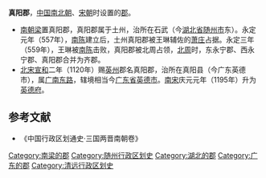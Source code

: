 '''真阳郡'''，[[中国|中国]][[南北朝|南北朝]]、[[宋朝|宋朝]]时设置的[[郡|郡]]。
* [[南朝梁|南朝梁]]置真阳郡，真阳郡属于土州，治所在石武（今[[湖北省|湖北省]][[随州市|随州市]]东）。永定元年（557年），[[南陈|南陈]]建立后，土州真阳郡被王琳辅佐的[[萧庄|萧庄]]占据。永定三年（559年），王琳被[[南陈|南陈]]击败，真阳郡被北周占领，[[北周|北周]]时，东永宁郡、西永宁郡、真阳郡合并为齐郡。
* [[北宋|北宋]][[宣和_(北宋)|宣和]]二年（1120年）赐[[英州_(南汉)|英州]]郡名真阳郡，治所在真阳县（今广东英德市），属[[广南东路|广南东路]]，辖境相当今[[广东省|广东省]][[英德市|英德市]]。[[南宋|南宋]]庆元元年（1195年）升为[[英德府|英德府]]。
{{南朝行政区划|nocat}}
==参考文献==
*《中国行政区划通史·三国两晋南朝卷》
{{DEFAULTSORT:Z}}
[[Category:南梁的郡|Category:南梁的郡]]
[[Category:随州行政区划史|Category:随州行政区划史]]
[[Category:湖北的郡|Category:湖北的郡]]
[[Category:广东的郡|Category:广东的郡]]
[[Category:清远行政区划史|Category:清远行政区划史]]